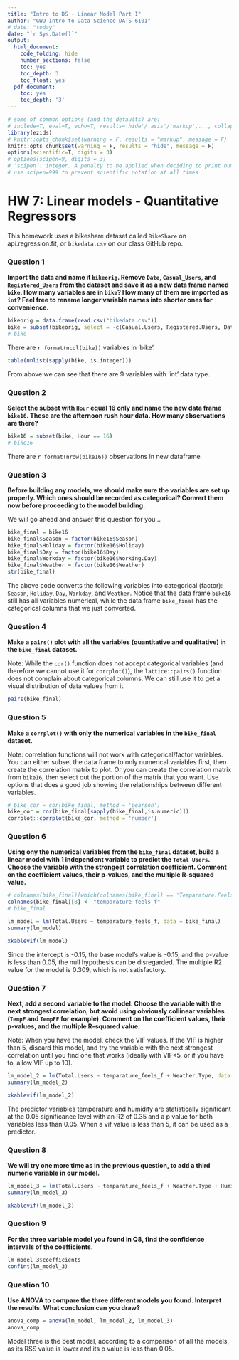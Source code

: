 ```yaml
---
title: "Intro to DS - Linear Model Part I"
author: "GWU Intro to Data Science DATS 6101"
# date: "today"
date: "`r Sys.Date()`"
output:
  html_document:
    code_folding: hide
    number_sections: false
    toc: yes
    toc_depth: 3
    toc_float: yes
  pdf_document:
    toc: yes
    toc_depth: '3'
---
```


```r
# some of common options (and the defaults) are: 
# include=T, eval=T, echo=T, results='hide'/'asis'/'markup',..., collapse=F, warning=T, message=T, error=T, cache=T, fig.width=6, fig.height=4, fig.dim=c(6,4) #inches, fig.align='left'/'center','right', 
library(ezids)
# knitr::opts_chunk$set(warning = F, results = "markup", message = F)
knitr::opts_chunk$set(warning = F, results = "hide", message = F)
options(scientific=T, digits = 3) 
# options(scipen=9, digits = 3) 
# ‘scipen’: integer. A penalty to be applied when deciding to print numeric values in fixed or exponential notation.  Positive values bias towards fixed and negative towards scientific notation: fixed notation will be preferred unless it is more than ‘scipen’ digits wider.
# use scipen=999 to prevent scientific notation at all times
```

# HW 7: Linear models - Quantitative Regressors 

This homework uses a bikeshare dataset called `BikeShare` on api.regression.fit, or `bikedata.csv` on our class GitHub repo.  

### Question 1  
**Import the data and name it `bikeorig`.  Remove `Date`, `Casual_Users`, and `Registered_Users` from the dataset and save it as a new data frame named `bike`.  How many variables are in `bike`? How many of them are imported as `int`? Feel free to rename longer variable names into shorter ones for convenience.**
```r
bikeorig = data.frame(read.csv("bikedata.csv"))
bike = subset(bikeorig, select = -c(Casual.Users, Registered.Users, Date))
# bike
```
There are `r format(ncol(bike))` variables in 'bike'.  

```r
table(unlist(sapply(bike, is.integer)))
```

From above we can see that there are 9 variables with 'int' data type.  

### Question 2    
**Select the subset with `Hour` equal 16 only and name the new data frame `bike16`.  These are the afternoon rush hour data. How many observations are there?**  
```r
bike16 = subset(bike, Hour == 16)
# bike16
```
There are `r format(nrow(bike16))` observations in new dataframe.  

### Question 3  
**Before building any models, we should make sure the variables are set up properly.  Which ones should be recorded as categorical? Convert them now before proceeding to the model building.**

We will go ahead and answer this question for you...

```r
bike_final = bike16
bike_final$Season = factor(bike16$Season)
bike_final$Holiday = factor(bike16$Holiday)
bike_final$Day = factor(bike16$Day)
bike_final$Workday = factor(bike16$Working.Day)
bike_final$Weather = factor(bike16$Weather)
str(bike_final)
```

The above code converts the following variables into categorical (factor):  
`Season`, `Holiday`, `Day`, `Workday`, and `Weather`.  Notice that 
the data frame `bike16` still has all variables numerical, while the data frame `bike_final` 
has the categorical columns that we just converted. 

### Question 4  
**Make a `pairs()` plot with all the variables (quantitative and qualitative) in the `bike_final` dataset.**  

Note: While the `cor()` function does not accept categorical variables (and therefore 
we cannot use it for `corrplot()`), the `lattice::pairs()` function does not complain 
about categorical columns. We can still use it to get a visual distribution of 
data values from it.
```r
pairs(bike_final)
```


### Question 5  
**Make a `corrplot()` with only the numerical variables in the `bike_final` dataset.**  

Note: correlation functions will not work with categorical/factor variables. 
You can either subset the data frame to only numerical variables first, then create 
the correlation matrix to plot. Or you can create the correlation matrix from 
`bike16`, then select out the portion of the matrix that you want. 
Use options that does a good job showing the relationships between different variables. 
```r
# bike_cor = cor(bike_final, method = 'pearson')
bike_cor = cor(bike_final[sapply(bike_final,is.numeric)])
corrplot::corrplot(bike_cor, method = 'number')
```


### Question 6   
**Using ony the numerical variables from the `bike_final` dataset, build a linear model with 1 independent variable to predict the `Total Users`.  Choose the variable with the strongest correlation coefficient. Comment on the coefficient values, their p-values, and the multiple R-squared value.**  
```r
# colnames(bike_final)[which(colnames(bike_final) == 'Temparature.Feels.F')] <- "temparature_feels_f"
colnames(bike_final)[8] <- "temparature_feels_f"
# bike_final

lm_model = lm(Total.Users ~ temparature_feels_f, data = bike_final)
summary(lm_model)

xkablevif(lm_model)
```
Since the intercept is -0.15, the base model's value is -0.15, and the p-value is less than 0.05, the null hypothesis can be disregarded. The multiple R2 value for the model is 0.309, which is not satisfactory.  


### Question 7   
**Next, add a second variable to the model.  Choose the variable with the next strongest correlation, but avoid using obviously collinear variables (`TempF` and `TempFF` for example).  Comment on the coefficient values, their p-values, and the multiple R-squared value.**

Note: When you have the model, check the VIF values. If the VIF is higher than 5, discard this model, and try the 
variable with the next strongest correlation until you find one that works 
(ideally with VIF<5, or if you have to, allow VIF up to 10).  
```r
lm_model_2 = lm(Total.Users ~ temparature_feels_f + Weather.Type, data = bike_final)
summary(lm_model_2)

xkablevif(lm_model_2)
```
The predictor variables temperature and humidity are statistically significant at the 0.05 significance level with an R2 of 0.35 and a p value for both variables less than 0.05. When a vif value is less than 5, it can be used as a predictor.  


### Question 8  
**We will try one more time as in the previous question, to add a third numeric variable in our model.**  
```r
lm_model_3 = lm(Total.Users ~ temparature_feels_f + Weather.Type + Humidity, data = bike_final)
summary(lm_model_3)

xkablevif(lm_model_3)
```


### Question 9  
**For the three variable model you found in Q8, find the confidence intervals of the coefficients.**  
```r
lm_model_3$coefficients
confint(lm_model_3)
```


### Question 10    
**Use ANOVA to compare the three different models you found. Interpret the results. What conclusion can you draw?**  
```r
anova_comp = anova(lm_model, lm_model_2, lm_model_3)
anova_comp
```


Model three is the best model, according to a comparison of all the models, as its RSS value is lower and its p value is less than 0.05.  





